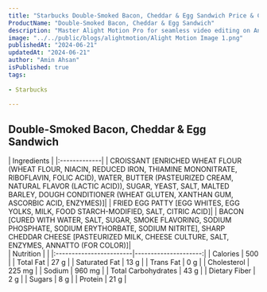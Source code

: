 ```yaml
---
title: "Starbucks Double-Smoked Bacon, Cheddar & Egg Sandwich Price & Calories"
ProductName: "Double-Smoked Bacon, Cheddar & Egg Sandwich" 
description: "Master Alight Motion Pro for seamless video editing on Android, iOS, and Tablets with our ultimate guide, unlocking advanced features and elevating your skills in 2024!"
image: "../../public/blogs/alightmotion/Alight Motion Image 1.png"
publishedAt: "2024-06-21"
updatedAt: "2024-06-21"
author: "Amin Ahsan"
isPublished: true
tags:
 
- Starbucks
      
---
```


 
## Double-Smoked Bacon, Cheddar & Egg Sandwich 
    
<div className="tables-container">
  <div className="table-wrapper">
    | Ingredients  |  
    |:-------------|
    | CROISSANT [ENRICHED WHEAT FLOUR (WHEAT FLOUR, NIACIN, REDUCED IRON, THIAMINE MONONITRATE, RIBOFLAVIN, FOLIC ACID), WATER, BUTTER (PASTEURIZED CREAM, NATURAL FLAVOR (LACTIC ACID)), SUGAR, YEAST, SALT, MALTED BARLEY, DOUGH CONDITIONER (WHEAT GLUTEN, XANTHAN GUM, ASCORBIC ACID, ENZYMES)]|
    | FRIED EGG PATTY [EGG WHITES, EGG YOLKS, MILK, FOOD STARCH-MODIFIED, SALT, CITRIC ACID]|
    |  BACON [CURED WITH WATER, SALT, SUGAR, SMOKE FLAVORING, SODIUM PHOSPHATE, SODIUM ERYTHORBATE, SODIUM NITRITE], SHARP CHEDDAR CHEESE [PASTEURIZED MILK, CHEESE CULTURE, SALT, ENZYMES, ANNATTO (FOR COLOR)]|
  </div>
  <div className="table-wrapper">
    | Nutrition               |                      |  
    |:------------------------|---------------------:|
    | Calories                | 500                  |
    | Total Fat               | 27 g                 |
    | Saturated Fat           | 13 g                  |
    | Trans Fat               | 0 g                  |
    | Cholesterol             | 225 mg                |
    | Sodium                  | 960 mg               |
    | Total Carbohydrates     | 43 g                 |
    | Dietary Fiber           | 2 g                  |
    | Sugars                  | 8 g                 |
    | Protein                 | 21 g                  |
  </div>
</div>
<style jsx>{`
  .tables-container {
    display: flex;
    flex-direction: row;
    gap: 30px;
  }
  .table-wrapper {
    width: 500px; /* Adjust as needed */
  }
  @media (max-width: 768px) {
    .tables-container {
      flex-direction: column;
      gap: 0px; /* Adjust as needed */
    }
    .table-wrapper {
      width: 100%; /* Adjust as needed */
    }
  }
`}</style>
